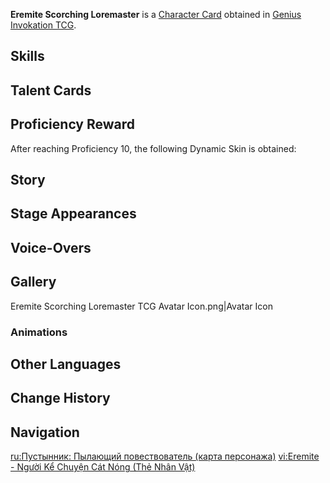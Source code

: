 {{About|the [[Character Card]]|the [[Common Enemy]]|Eremite Scorching Loremaster}}
{{Genius Invokation TCG Infobox
|title       = Eremite Scorching Loremaster
|id          = 002303
|features    = Eremite Scorching Loremaster
|image       = Eremite Scorching Loremaster Character Card.png
|type        = Character Card
|health      = 10
|element     = Pyro
|faction     = The Eremites
|weapon      = Other Weapons
|source1     = Achieve victory in [[Genius Invokation TCG/Stage/Night Pilot/Ballad of the Scorching Loremaster|Ballad of the Scorching Loremaster]]
}}
'''Eremite Scorching Loremaster''' is a [[Character Card]] obtained in [[Genius Invokation TCG]].

==Skills==
{{Genius Invokation TCG Skills Table}}

==Talent Cards==
{{Genius Invokation TCG Talent Cards Table}}

==Proficiency Reward==
After reaching Proficiency 10, the following Dynamic Skin is obtained:<br>{{TCG Card|Scorpocalypse|1|golden=1|caption=1}}

==Story==
{{Description|Those who still remember will never betray the spirit of the sands yet flowing through their veins.|title="Poetry and Secret Histories" Eremite Scorching Loremaster}}

==Stage Appearances==
{{Genius Invokation TCG Stage Appearances}}

==Voice-Overs==
{{VO/Enemy
|enemy                   = Eremite Oracle (Character Card)
|vo_01_00_title          = Character Select
|vo_01_01_file           = vo gcg monster eremite oracle 01 selectonstage 01.ogg
|vo_01_01_tx_en          = Your coming was foretold.

|vo_03_00_title          = Blazing Strike
|vo_03_01_file           = vo gcg monster eremite oracle 01 elementalart 01.ogg
|vo_03_01_tx_en          = Bloom as the flowers in Gurabad!

|vo_04_00_title          = Spirit of Omen's Awakening
|vo_04_01_file           = vo gcg monster eremite oracle 01 elementalburst 01.ogg
|vo_04_01_tx_en          = Bound as one like the ninety-nine!

|vo_05_00_title          = Spirit of Omen's Power
|vo_05_01_file           = vo gcg monster eremite oracle 01 extraskill 1 01.ogg
|vo_05_01_tx_en          = For the Eternal Oasis!

|vo_06_00_title          = Heavy Hit Taken
|vo_06_01_tx_en          = {{A|vo gcg monster eremite oracle 01 hitheavy 01.ogg}} {{A|vo gcg monster eremite oracle 01 hitheavy 02.ogg}} {{A|vo gcg monster eremite oracle 01 hitheavy 03.ogg}}

|vo_07_00_title          = Defeated
|vo_07_01_file           = Vo gcg monster eremite oracle 01 die 01.ogg
|vo_07_01_tx_en          = The Eternal Oasis at long last...
}}

==Gallery==
<gallery>
Eremite Scorching Loremaster TCG Avatar Icon.png|Avatar Icon
</gallery>

===Animations===
{{Preview
|size     = 200px
|file1    = Eremite Scorching Loremaster Dynamic Skin
|caption  = Dynamic Skin Idle Animation
}}

==Other Languages==
{{Other Languages|Transclude=Eremite Scorching Loremaster}}

==Change History==
{{Change History|4.3}}

==Navigation==
{{Genius Invokation TCG Navbox|Character Card Obtainable}}

[[ru:Пустынник: Пылающий повествователь (карта персонажа)]]
[[vi:Eremite - Người Kể Chuyện Cát Nóng (Thẻ Nhân Vật)]]